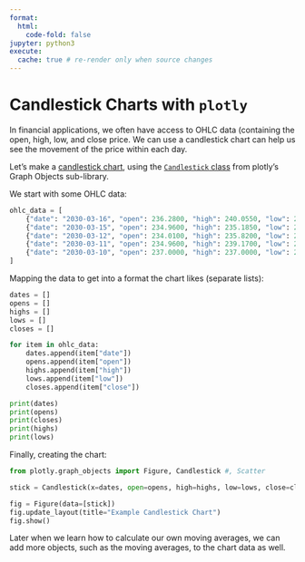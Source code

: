 ```yaml
---
format:
  html:
    code-fold: false
jupyter: python3
execute:
  cache: true # re-render only when source changes
---
```


# Candlestick Charts with `plotly`

In financial applications, we often have access to OHLC data (containing the open, high, low, and close price. We can use a candlestick chart can help us see the movement of the price within each day.


Let's make a [candlestick chart](ttps://plotly.com/python/candlestick-charts/), using the [`Candlestick` class](https://plotly.github.io/plotly.py-docs/generated/plotly.graph_objects.Candlestick.html) from plotly's Graph Objects sub-library.

We start with some OHLC data:

```python
ohlc_data = [
    {"date": "2030-03-16", "open": 236.2800, "high": 240.0550, "low": 235.9400, "close": 237.7100, "volume": 28092196},
    {"date": "2030-03-15", "open": 234.9600, "high": 235.1850, "low": 231.8100, "close": 234.8100, "volume": 26042669},
    {"date": "2030-03-12", "open": 234.0100, "high": 235.8200, "low": 233.2300, "close": 235.7500, "volume": 22653662},
    {"date": "2030-03-11", "open": 234.9600, "high": 239.1700, "low": 234.3100, "close": 237.1300, "volume": 29907586},
    {"date": "2030-03-10", "open": 237.0000, "high": 237.0000, "low": 232.0400, "close": 232.4200, "volume": 29746812}
]
```

Mapping the data to get into a format the chart likes (separate lists):

```python
dates = []
opens = []
highs = []
lows = []
closes = []

for item in ohlc_data:
    dates.append(item["date"])
    opens.append(item["open"])
    highs.append(item["high"])
    lows.append(item["low"])
    closes.append(item["close"])

print(dates)
print(opens)
print(closes)
print(highs)
print(lows)
```

Finally, creating the chart:


```python
from plotly.graph_objects import Figure, Candlestick #, Scatter

stick = Candlestick(x=dates, open=opens, high=highs, low=lows, close=closes)

fig = Figure(data=[stick])
fig.update_layout(title="Example Candlestick Chart")
fig.show()
```

:::{.callout-note title="Foreshadowing"}
Later when we learn how to calculate our own moving averages, we can add more objects, such as the moving averages, to the chart data as well.
:::

